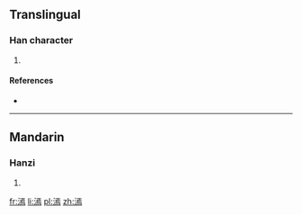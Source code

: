 ==Translingual==

===Han character===
{{Han char|rn=85|rad=水|as=11|sn=14|four=3112<sub>7</sub>|canj=水一卜火 (EMYF)}}

# {{defn|Han|sort=水11}}

====References====
* {{Han ref|kx=0647.150|dkj=18180|dj=1057.140|hdz=31713.010|uh=6F39|ud=28473|bh=E2B1|bd=58033}}

----

==Mandarin==

===Hanzi===
{{cmn-hanzi|pin=[[liú]] ([[liu2]]), [[yān]] ([[yan1]])|wg=liu<sup>2</sup>, yen<sup>1</sup>}}

# {{defn|lang=cmn|sort=水11}}

[[fr:漹]]
[[li:漹]]
[[pl:漹]]
[[zh:漹]]